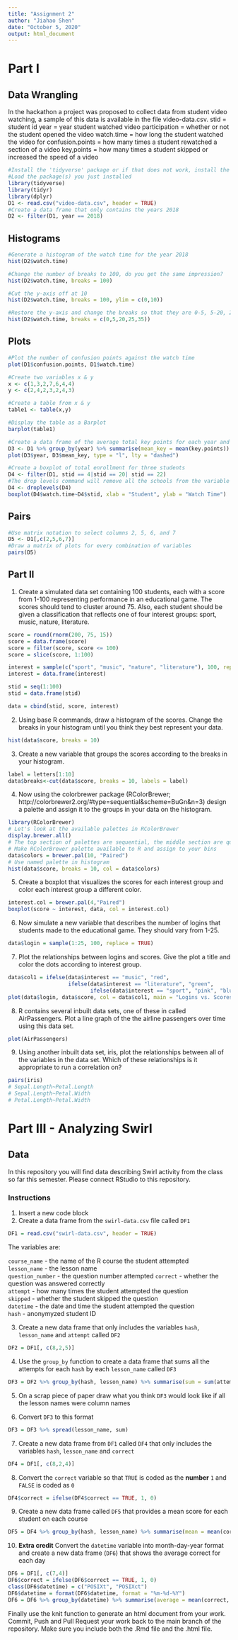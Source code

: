 ```yaml
---
title: "Assignment 2"
author: "Jiahao Shen"
date: "October 5, 2020"
output: html_document
---
```


# Part I

## Data Wrangling

In the hackathon a project was proposed to collect data from student video watching, a sample of this data is available in the file video-data.csv.
stid = student id
year = year student watched video
participation = whether or not the student opened the video
watch.time = how long the student watched the video for
confusion.points = how many times a student rewatched a section of a video
key,points = how many times a student skipped or increased the speed of a video

```r
#Install the 'tidyverse' package or if that does not work, install the 'dplyr' and 'tidyr' packages.
#Load the package(s) you just installed
library(tidyverse)
library(tidyr)
library(dplyr)
D1 <- read.csv("video-data.csv", header = TRUE)
#Create a data frame that only contains the years 2018
D2 <- filter(D1, year == 2018)
```

## Histograms

```r
#Generate a histogram of the watch time for the year 2018
hist(D2$watch.time)

#Change the number of breaks to 100, do you get the same impression?
hist(D2$watch.time, breaks = 100)

#Cut the y-axis off at 10
hist(D2$watch.time, breaks = 100, ylim = c(0,10))

#Restore the y-axis and change the breaks so that they are 0-5, 5-20, 20-25, 25-35
hist(D2$watch.time, breaks = c(0,5,20,25,35))
```

## Plots

```r
#Plot the number of confusion points against the watch time
plot(D1$confusion.points, D1$watch.time)

#Create two variables x & y
x <- c(1,3,2,7,6,4,4)
y <- c(2,4,2,3,2,4,3)

#Create a table from x & y
table1 <- table(x,y)

#Display the table as a Barplot
barplot(table1)

#Create a data frame of the average total key points for each year and plot the two against each other as a lines
D3 <- D1 %>% group_by(year) %>% summarise(mean_key = mean(key.points))
plot(D3$year, D3$mean_key, type = "l", lty = "dashed")

#Create a boxplot of total enrollment for three students
D4 <- filter(D1, stid == 4|stid == 20| stid == 22)
#The drop levels command will remove all the schools from the variable with no data  
D4 <- droplevels(D4)
boxplot(D4$watch.time~D4$stid, xlab = "Student", ylab = "Watch Time")
```

## Pairs

```r
#Use matrix notation to select columns 2, 5, 6, and 7
D5 <- D1[,c(2,5,6,7)]
#Draw a matrix of plots for every combination of variables
pairs(D5)
```

## Part II

1. Create a simulated data set containing 100 students, each with a score from 1-100 representing performance in an educational game. The scores should tend to cluster around 75. Also, each student should be given a classification that reflects one of four interest groups: sport, music, nature, literature.

```r
score = round(rnorm(200, 75, 15))
score = data.frame(score)
score = filter(score, score <= 100)
score = slice(score, 1:100)

interest = sample(c("sport", "music", "nature", "literature"), 100, replace = TRUE)
interest = data.frame(interest)

stid = seq(1:100)
stid = data.frame(stid)

data = cbind(stid, score, interest)
```

2. Using base R commands, draw a histogram of the scores. Change the breaks in your histogram until you think they best represent your data.

```r
hist(data$score, breaks = 10)
```

3. Create a new variable that groups the scores according to the breaks in your histogram.

```r
label = letters[1:10]
data$breaks<-cut(data$score, breaks = 10, labels = label)
```

4. Now using the colorbrewer package
(RColorBrewer; http://colorbrewer2.org/#type=sequential&scheme=BuGn&n=3)
design a palette and assign it to the groups in your data on the histogram.

```r
library(RColorBrewer)
# Let's look at the available palettes in RColorBrewer
display.brewer.all()
# The top section of palettes are sequential, the middle section are qualitative,and the lower section are diverging.
# Make RColorBrewer palette available to R and assign to your bins
data$colors = brewer.pal(10, "Paired")
# Use named palette in histogram
hist(data$score, breaks = 10, col = data$colors)
```

5. Create a boxplot that visualizes the scores for each interest group and color each interest group a different color.

```r
interest.col = brewer.pal(4,"Paired")
boxplot(score ~ interest, data, col = interest.col)
```

6. Now simulate a new variable that describes the number of logins that students made to the educational game. They should vary from 1-25.

```r
data$login = sample(1:25, 100, replace = TRUE)
```

7. Plot the relationships between logins and scores. Give the plot a title and color the dots according to interest group.

```r
data$col1 = ifelse(data$interest == "music", "red",
                   ifelse(data$interest == "literature", "green",
                          ifelse(data$interest == "sport", "pink", "blue")))
plot(data$login, data$score, col = data$col1, main = "Logins vs. Scores", xlab = "Logins", ylab = "Scores")
```

8. R contains several inbuilt data sets, one of these in called AirPassengers. Plot a line graph of the the airline passengers over time using this data set.

```r
plot(AirPassengers)
```

9. Using another inbuilt data set, iris, plot the relationships between all of the variables in the data set. Which of these relationships is it appropriate to run a correlation on? 

```r
pairs(iris)
# Sepal.Length~Petal.Length
# Sepal.Length~Petal.Width
# Petal.Length~Petal.Width
```

# Part III - Analyzing Swirl

## Data 

In this repository you will find data describing Swirl activity from the class so far this semester. Please connect RStudio to this repository.

### Instructions
  
1. Insert a new code block
2. Create a data frame from the `swirl-data.csv` file called `DF1`

```r
DF1 = read.csv("swirl-data.csv", header = TRUE)
```

The variables are:

`course_name`     - the name of the R course the student attempted  
`lesson_name`     - the lesson name  
`question_number` - the question number attempted
`correct`         - whether the question was answered correctly  
`attempt`         - how many times the student attempted the question  
`skipped`         - whether the student skipped the question  
`datetime`        - the date and time the student attempted the question  
`hash`            - anonymyzed student ID  

3. Create a new data frame that only includes the variables `hash`, `lesson_name` and `attempt` called `DF2`

```r
DF2 = DF1[, c(8,2,5)]
```

4. Use the `group_by` function to create a data frame that sums all the attempts for each `hash` by each `lesson_name` called `DF3`

```r
DF3 = DF2 %>% group_by(hash, lesson_name) %>% summarise(sum = sum(attempt, na.rm = TRUE))
```

5. On a scrap piece of paper draw what you think `DF3` would look like if all the lesson names were column names

6. Convert `DF3` to this format

```r
DF3 = DF3 %>% spread(lesson_name, sum)
```

7. Create a new data frame from `DF1` called `DF4` that only includes the variables `hash`, `lesson_name` and `correct`

```r
DF4 = DF1[, c(8,2,4)]
```

8. Convert the `correct` variable so that `TRUE` is coded as the **number** `1` and `FALSE` is coded as `0`

```r
DF4$correct = ifelse(DF4$correct == TRUE, 1, 0)
```

9. Create a new data frame called `DF5` that provides a mean score for each student on each course

```r
DF5 = DF4 %>% group_by(hash, lesson_name) %>% summarise(mean = mean(correct, na.rm = TRUE))
```

10. **Extra credit** Convert the `datetime` variable into month-day-year format and create a new data frame (`DF6`) that shows the average correct for each day

```r
DF6 = DF1[, c(7,4)]
DF6$correct = ifelse(DF6$correct == TRUE, 1, 0)
class(DF6$datetime) = c("POSIXt", "POSIXct")
DF6$datetime = format(DF6$datetime, format = "%m-%d-%Y")
DF6 = DF6 %>% group_by(datetime) %>% summarise(average = mean(correct, na.rm = TRUE))
```

Finally use the knit function to generate an html document from your work. Commit, Push and Pull Request your work back to the main branch of the repository. Make sure you include both the .Rmd file and the .html file. 
